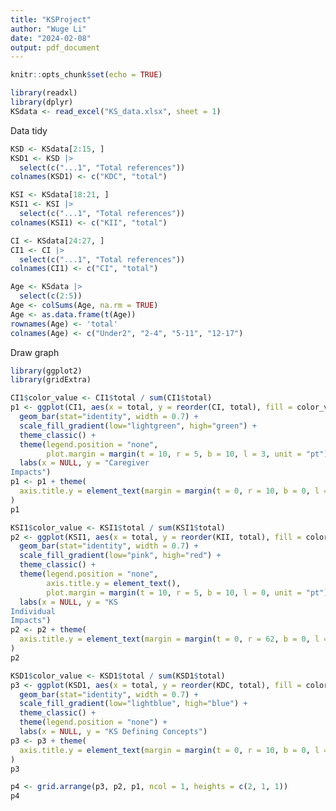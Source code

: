 ```yaml
---
title: "KSProject"
author: "Wuge Li"
date: "2024-02-08"
output: pdf_document
---
```


```r
knitr::opts_chunk$set(echo = TRUE)
```


```r
library(readxl)
library(dplyr)
KSdata <- read_excel("KS_data.xlsx", sheet = 1)
```
Data tidy
```r
KSD <- KSdata[2:15, ]
KSD1 <- KSD |>
  select(c("...1", "Total references"))
colnames(KSD1) <- c("KDC", "total")
```

```r
KSI <- KSdata[18:21, ]
KSI1 <- KSI |>
  select(c("...1", "Total references"))
colnames(KSI1) <- c("KII", "total")
```

```r
CI <- KSdata[24:27, ]
CI1 <- CI |>
  select(c("...1", "Total references"))
colnames(CI1) <- c("CI", "total")
```

```r
Age <- KSdata |>
  select(c(2:5))
Age <- colSums(Age, na.rm = TRUE)
Age <- as.data.frame(t(Age))
rownames(Age) <- 'total'
colnames(Age) <- c("Under2", "2-4", "5-11", "12-17")
```


Draw graph

```r
library(ggplot2)
library(gridExtra)
```

```r
CI1$color_value <- CI1$total / sum(CI1$total)
p1 <- ggplot(CI1, aes(x = total, y = reorder(CI, total), fill = color_value)) +
  geom_bar(stat="identity", width = 0.7) +
  scale_fill_gradient(low="lightgreen", high="green") +
  theme_classic() +
  theme(legend.position = "none",
        plot.margin = margin(t = 10, r = 5, b = 10, l = 3, unit = "pt")) +
  labs(x = NULL, y = "Caregiver 
Impacts")
p1 <- p1 + theme(
  axis.title.y = element_text(margin = margin(t = 0, r = 10, b = 0, l = 0, unit = "pt"))
)
p1
```

```r
KSI1$color_value <- KSI1$total / sum(KSI1$total)
p2 <- ggplot(KSI1, aes(x = total, y = reorder(KII, total), fill = color_value)) +
  geom_bar(stat="identity", width = 0.7) +
  scale_fill_gradient(low="pink", high="red") +
  theme_classic() +
  theme(legend.position = "none",
        axis.title.y = element_text(),
        plot.margin = margin(t = 10, r = 5, b = 10, l = 0, unit = "pt")) +
  labs(x = NULL, y = "KS 
Individual 
Impacts")
p2 <- p2 + theme(
  axis.title.y = element_text(margin = margin(t = 0, r = 62, b = 0, l = 0, unit = "pt"))
)
p2
```

```r
KSD1$color_value <- KSD1$total / sum(KSD1$total)
p3 <- ggplot(KSD1, aes(x = total, y = reorder(KDC, total), fill = color_value)) +
  geom_bar(stat="identity", width = 0.7) +
  scale_fill_gradient(low="lightblue", high="blue") +
  theme_classic() +
  theme(legend.position = "none") +
  labs(x = NULL, y = "KS Defining Concepts")
p3 <- p3 + theme(
  axis.title.y = element_text(margin = margin(t = 0, r = 10, b = 0, l = 0, unit = "pt"))
)
p3
```

```r
p4 <- grid.arrange(p3, p2, p1, ncol = 1, heights = c(2, 1, 1))
p4
```



